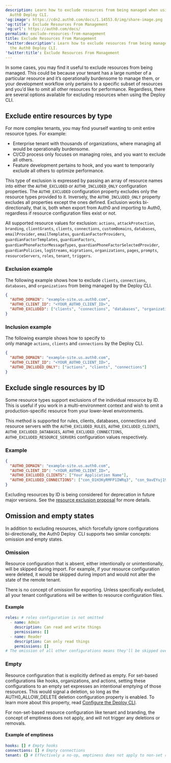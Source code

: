 ```yaml
---
description: Learn how to exclude resources from being managed when using the
  Auth0 Deploy CLI.
'og:image': https://cdn2.auth0.com/docs/1.14553.0/img/share-image.png
'og:title': Exclude Resources From Management
'og:url': https://auth0.com/docs/
permalink: exclude-resources-from-management
title: Exclude Resources From Management
'twitter:description': Learn how to exclude resources from being managed when using
  the Auth0 Deploy CLI.
'twitter:title': Exclude Resources From Management
---
```

In some cases, you may find it useful to exclude resources from being managed. This could be because your tenant has a large number of a particular resource and it’s operationally burdensome to manage them, or your development workflow only pertains to a specific subset of resources and you’d like to omit all other resources for performance. Regardless, there are several options available for excluding resources when using the Deploy CLI.

## Exclude entire resources by type

For more complex tenants, you may find yourself wanting to omit entire resource types. For example:

* Enterprise tenant with thousands of organizations, where managing all would be operationally burdensome.
* CI/CD process only focuses on managing roles, and you want to exclude all others.
* Feature development pertains to hook, and you want to temporarily exclude all others to optimize performance.

This type of exclusion is expressed by passing an array of resource names into either the `AUTH0_EXCLUDED` or `AUTH0_INCLUDED_ONLY` configuration properties. The `AUTH0_EXCLUDED` configuration property excludes only the resource types provided to it. Inversely, the `AUTH0_INCLUDED_ONLY` property excludes all properties except the ones defined. Exclusion works bi-directionally, that is, both when export from Auth0 and importing to Auth0, regardless if resource configuration files exist or not.

All supported resource values for exclusion: `actions`, `attackProtection`, `branding`, `clientGrants`, `clients`, `connections`, `customDomains`, `databases`, `emailProvider`, `emailTemplates`, `guardianFactorProviders`, `guardianFactorTemplates`, `guardianFactors`, `guardianPhoneFactorMessageTypes`, `guardianPhoneFactorSelectedProvider`, `guardianPolicies`, `logStreams`, `migrations`, `organizations`, `pages`, `prompts`, `resourceServers`, `roles`, `tenant`, `triggers`.

### Exclusion example

The following example shows how to exclude `clients`, `connections`, `databases`, and `organizations` from being managed by the Deploy CLI.

```json lines
{
  "AUTH0_DOMAIN": "example-site.us.auth0.com",
  "AUTH0_CLIENT_ID": "<YOUR_AUTH0_CLIENT_ID>",
  "AUTH0_EXCLUDED": ["clients", "connections", "databases", "organizations"]
}
```






### Inclusion example

The following example shows how to specify to only manage `actions`, `clients` and `connections` by the Deploy CLI.

```json lines
{
  "AUTH0_DOMAIN": "example-site.us.auth0.com",
  "AUTH0_CLIENT_ID": "<YOUR_AUTH0_CLIENT_ID>",
  "AUTH0_INCLUDED_ONLY": ["actions", "clients", "connections"]
}
```






## Exclude single resources by ID

Some resource types support exclusions of the individual resource by ID. This is useful if you work in a multi-environment context and wish to omit a production-specific resource from your lower-level environments.

This method is supported for rules, clients, databases, connections and <Tooltip tip="Resource Server: Server hosting protected resources. Resource servers accept and respond to protected resource requests." cta="View Glossary" href="/docs/glossary?term=resource+servers">resource servers</Tooltip> with the `AUTH0_EXCLUDED_RULES`, `AUTH0_EXCLUDED_CLIENTS`, `AUTH0_EXCLUDED_DATABASES`, `AUTH0_EXCLUDED_CONNECTIONS`, `AUTH0_EXCLUDED_RESOURCE_SERVERS` configuration values respectively.

### Example

```json lines
{
  "AUTH0_DOMAIN": "example-site.us.auth0.com",
  "AUTH0_CLIENT_ID": "<YOUR_AUTH0_CLIENT_ID>",
  "AUTH0_EXCLUDED_CLIENTS": ["Your Application Name"],
  "AUTH0_EXCLUDED_CONNECTIONS": ["con_O1H3KyRMFP1IWRq3", "con_9avEYuj19ihqKBOs"]
}
```






<Callout icon="file-lines" color="#0EA5E9" iconType="regular">

Excluding resources by ID is being considered for deprecation in future major versions. See the [resource exclusion proposal](https://github.com/auth0/auth0-deploy-cli/blob/6381ce6efa8cd59e7a5c8d37e8915b0989d677b9/docs/excluding-from-management.md?plain=1#L51) for more details.

</Callout>

## Omission and empty states

In addition to excluding resources, which forcefully ignore configurations bi-directionally, the Auth0 Deploy  CLI supports two similar concepts: omission and empty states.

### Omission

Resource configuration that is absent, either intentionally or unintentionally, will be skipped during import. For example, if your resource configuration were deleted, it would be skipped during import and would not alter the state of the remote tenant.

There is no concept of omission for exporting. Unless specifically excluded, all your tenant configurations will be written to resource configuration files.

#### Example

```yaml lines
roles: # roles configuration is not omitted
  - name: Admin
    description: Can read and write things
    permissions: []
  - name: Reader
    description: Can only read things
    permissions: []
# The omission of all other configurations means they'll be skipped over
```






### Empty

Resource configuration that is explicitly defined as empty. For set-based configurations like hooks, organizations, and actions, setting these configurations to an empty set expresses an intentional emptying of those resources. This would signal a deletion, so long as the AUTH0_ALLOW_DELETE deletion configuration property is enabled. To learn more about this property, read [Configure the Deploy CLI](/docs/deploy-monitor/deploy-cli-tool/configure-the-deploy-cli).

For non-set-based resource configuration like tenant and branding, the concept of emptiness does not apply, and will not trigger any deletions or removals.

#### Example of emptiness

```yaml lines
hooks: [] # Empty hooks
connections: [] # Empty connections
tenant: {} # Effectively a no-op, emptiness does not apply to non-set resource config
```



